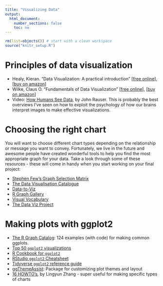 ```yaml
---
title: "Visualizing Data"
output:
  html_document:
    number_sections: false
    toc: no
---
```


```r
rm(list=objects()) # start with a clean workspace
source("knitr_setup.R")
```

# Principles of data visualization

- Healy, Kieran. "Data Visualization: A practical introduction"
[[free online](http://socviz.co/)],
[[buy on amazon](https://www.amazon.com/Data-Visualization-Introduction-Kieran-Healy/dp/0691181624)]
- Wilke, Claus O. "Fundamentals of Data Visualization"
[[free online](https://serialmentor.com/dataviz/)],
[[buy on amazon](https://www.amazon.com/Fundamentals-Data-Visualization-Informative-Compelling/dp/1492031089)]
- Video: [How Humans See Data](https://youtu.be/fSgEeI2Xpdc), by John Rauser. This is probably the best overviews I've seen on how to exploit the psychology of how our brains interpret images to make effective visualizations.

# Choosing the right chart

You will want to choose different chart types depending on the relationship or message you want to convey. Fortunately, we live in the future and awesome people have created wonderful tools to help you find the most appropriate graph for your data. Take a look through some of these resources - these will come in handy when you start working on your final project:

- <i class="fas fa-file-pdf"></i>[Stephen Few's Graph Selection Matrix]()
- [The Data Visualisation Catalogue](https://datavizcatalogue.com/)
- [Data-to-Viz](https://www.data-to-viz.com/)
- [R Graph Gallery](http://r-graph-gallery.com/)
- [Visual Vocabulary](https://gramener.github.io/visual-vocabulary-vega/)
- [The Data Viz Project](https://datavizproject.com/)

# Making plots with **ggplot2**

- [The R Graph Catalog](http://shinyapps.stat.ubc.ca/r-graph-catalog/): 124 examples (with code) for making common ggplots.
- [Top 50 `ggplot2` visualizations](http://r-statistics.co/Top50-Ggplot2-Visualizations-MasterList-R-Code.html)
- [R Cookbook for `ggplot2`](http://www.cookbook-r.com/Graphs/)
- [RStudio `ggplot2` Cheatsheet](https://www.rstudio.com/wp-content/uploads/2015/03/ggplot2-cheatsheet.pdf)
- [Tidyverse `ggplot2` reference guide](https://ggplot2.tidyverse.org/reference/)
- [ggThemeAssist](https://github.com/calligross/ggthemeassist): Package for customizing plot themes and layout
- [16 HOWTO's](https://bookdown.org/lyzhang10/lzhang_r_tips_book/how-to-plot-data.html), by Lingyun Zhang - super useful for making specific types of charts
